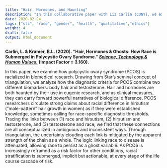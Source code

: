 ```yaml
---
title: "Hair, Hormones, and Haunting"
description: "In this collaborative paper with Liz Carlin (CUNY), we examine how polycystic ovary syndrome is racialized in biomedical research."
date: 2020-02-24 
tags: ["sts", "race", "gender", "health", "qualitative","ethics"]
weight: 4
draft: false
output: html_document
---
```


**Carlin, L. & Kramer, B.L. (2020). “Hair, Hormones & Ghosts: How Race is Submerged in Polycystic Ovary Syndrome.” [*Science, Technology & Human Values.*](https://journals.sagepub.com/eprint/26AYSRJBPETS4ZA5ZDTS/full) (Impact Factor = 3.160).**

In this paper, we examine how polycystic ovary syndrome (PCOS) is racialized in biomedical research. Drawing from Star’s seminal concept of triangulation, we analyze how the diagnostic criteria for PCOS combine two different biomarkers: body hair and testosterone. Hair and hormones are both haunted by their use in eugenic research, and as clinical measures, they can carry forward powerful narratives of biological difference. PCOS researchers circulate strong claims about racial difference in hirsutism (“male-pattern” hair growth in women) as if they were established knowledge, sometimes calling for race-specific diagnostic thresholds. Tracing the links between (1) race and hirsutism, (2) hirsutism and testosterone, and (3) testosterone and race, we find that these connections are all conceptualized in ambiguous and inconsistent ways. Through triangulation, the uncertainty clouding each link is mitigated by the apparent strength of the chain as a whole. The logic linking race to disease is attenuated, allowing race to persist as a ghost variable. As PCOS is increasingly reframed as a risk factor for other conditions, racial stratification is submerged, implicit but actionable, at every stage of the life course cascade of risk.